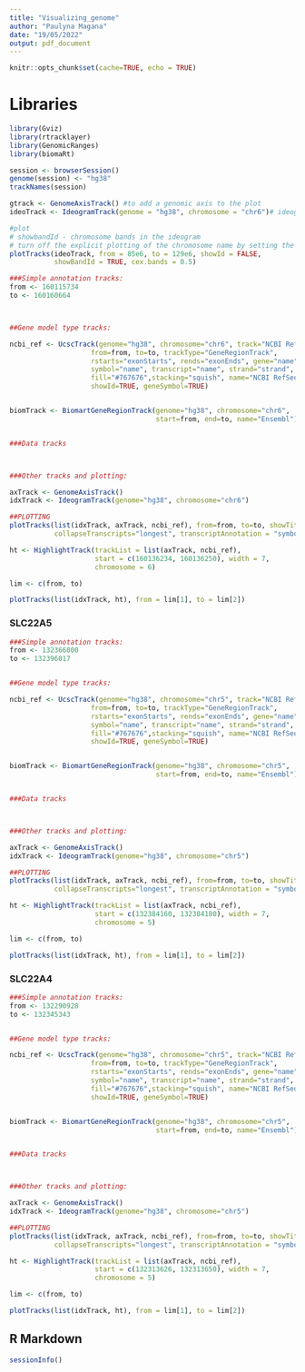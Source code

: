 ```yaml
---
title: "Visualizing_genome"
author: "Paulyna Magana"
date: "19/05/2022"
output: pdf_document
---
```


```r
knitr::opts_chunk$set(cache=TRUE, echo = TRUE)
```

# Libraries

```r
library(Gviz)
library(rtracklayer)
library(GenomicRanges)
library(biomaRt)
```

```r

session <- browserSession()
genome(session) <- "hg38"
trackNames(session)

```

```r
gtrack <- GenomeAxisTrack() #to add a genomic axis to the plot
ideoTrack <- IdeogramTrack(genome = "hg38", chromosome = "chr6")# ideogram

#plot
# showbandId - chromosome bands in the ideogram
# turn off the explicit plotting of the chromosome name by setting the showId display parameter to FALSE.
plotTracks(ideoTrack, from = 85e6, to = 129e6, showId = FALSE, 
           showBandId = TRUE, cex.bands = 0.5)
```

```r

###Simple annotation tracks:
from <- 160115734
to <- 160160664



##Gene model type tracks:

ncbi_ref <- UcscTrack(genome="hg38", chromosome="chr6", track="NCBI RefSeq", 
                    from=from, to=to, trackType="GeneRegionTrack", 
                    rstarts="exonStarts", rends="exonEnds", gene="name", 
                    symbol="name", transcript="name", strand="strand", 
                    fill="#767676",stacking="squish", name="NCBI RefSeq", 
                    showId=TRUE, geneSymbol=TRUE)


biomTrack <- BiomartGeneRegionTrack(genome="hg38", chromosome="chr6",
                                    start=from, end=to, name="Ensembl")


###Data tracks



###Other tracks and plotting: 

axTrack <- GenomeAxisTrack()
idxTrack <- IdeogramTrack(genome="hg38", chromosome="chr6")

##PLOTTING
plotTracks(list(idxTrack, axTrack, ncbi_ref), from=from, to=to, showTitle=TRUE, col.line=NULL,
           collapseTranscripts="longest", transcriptAnnotation = "symbol")


```


```r
ht <- HighlightTrack(trackList = list(axTrack, ncbi_ref),
                     start = c(160136234, 160136250), width = 7,
                     chromosome = 6)

lim <- c(from, to)

plotTracks(list(idxTrack, ht), from = lim[1], to = lim[2])


```

### SLC22A5

```r

###Simple annotation tracks:
from <- 132366800
to <- 132396017


##Gene model type tracks:

ncbi_ref <- UcscTrack(genome="hg38", chromosome="chr5", track="NCBI RefSeq", 
                    from=from, to=to, trackType="GeneRegionTrack", 
                    rstarts="exonStarts", rends="exonEnds", gene="name", 
                    symbol="name", transcript="name", strand="strand", 
                    fill="#767676",stacking="squish", name="NCBI RefSeq", 
                    showId=TRUE, geneSymbol=TRUE)


biomTrack <- BiomartGeneRegionTrack(genome="hg38", chromosome="chr5",
                                    start=from, end=to, name="Ensembl")


###Data tracks



###Other tracks and plotting: 

axTrack <- GenomeAxisTrack()
idxTrack <- IdeogramTrack(genome="hg38", chromosome="chr5")

##PLOTTING
plotTracks(list(idxTrack, axTrack, ncbi_ref), from=from, to=to, showTitle=TRUE, col.line=NULL,
           collapseTranscripts="longest", transcriptAnnotation = "symbol")

```

```r
ht <- HighlightTrack(trackList = list(axTrack, ncbi_ref),
                     start = c(132384160, 132384180), width = 7,
                     chromosome = 5)

lim <- c(from, to)

plotTracks(list(idxTrack, ht), from = lim[1], to = lim[2])


```


### SLC22A4

```r

###Simple annotation tracks:
from <- 132290928
to <- 132345343


##Gene model type tracks:

ncbi_ref <- UcscTrack(genome="hg38", chromosome="chr5", track="NCBI RefSeq", 
                    from=from, to=to, trackType="GeneRegionTrack", 
                    rstarts="exonStarts", rends="exonEnds", gene="name", 
                    symbol="name", transcript="name", strand="strand", 
                    fill="#767676",stacking="squish", name="NCBI RefSeq", 
                    showId=TRUE, geneSymbol=TRUE)


biomTrack <- BiomartGeneRegionTrack(genome="hg38", chromosome="chr5",
                                    start=from, end=to, name="Ensembl")


###Data tracks



###Other tracks and plotting: 

axTrack <- GenomeAxisTrack()
idxTrack <- IdeogramTrack(genome="hg38", chromosome="chr5")

##PLOTTING
plotTracks(list(idxTrack, axTrack, ncbi_ref), from=from, to=to, showTitle=TRUE, col.line=NULL,
           collapseTranscripts="longest", transcriptAnnotation = "symbol")

```

```r

ht <- HighlightTrack(trackList = list(axTrack, ncbi_ref),
                     start = c(132313626, 132313650), width = 7,
                     chromosome = 5)

lim <- c(from, to)

plotTracks(list(idxTrack, ht), from = lim[1], to = lim[2])


```



## R Markdown

```r
sessionInfo()
```
